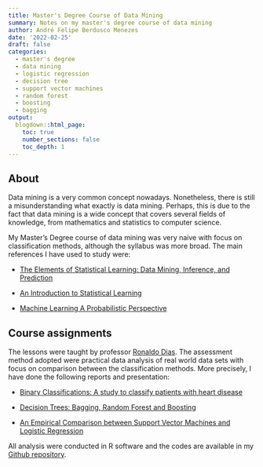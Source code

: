 ```yaml
---
title: Master's Degree Course of Data Mining
summary: Notes on my master's degree course of data mining
author: André Felipe Berdusco Menezes
date: '2022-02-25'
draft: false
categories:
  - master's degree
  - data mining
  - logistic regression
  - decision tree
  - support vector machines
  - random forest
  - boosting
  - bagging
output:
  blogdown::html_page:
    toc: true
    number_sections: false
    toc_depth: 1
---
```


## About

Data mining is a very common concept nowadays. Nonetheless, there is still a
misunderstanding what exactly is data mining. Perhaps, this is due to the fact that data
mining is a wide concept that covers several fields of knowledge, from mathematics and
statistics to computer science.

My Master's Degree course of data mining was very naive with focus on classification
methods, although the syllabus was more broad.
The main references I have used to study were:

- [The Elements of Statistical Learning: Data Mining, Inference, and Prediction](https://hastie.su.domains/ElemStatLearn/)

- [An Introduction to Statistical Learning](https://www.statlearning.com/)

- [Machine Learning A Probabilistic Perspective](https://www.amazon.com.br/Machine-Learning-Probabilistic-Perspective/dp/0262018020)

## Course assignments

The lessons were taught by professor [Ronaldo Dias](https://www.ime.unicamp.br/~dias/).
The assessment method adopted were practical data analysis of real world data sets with
focus on comparison between the classification methods. More precisely, I have done the
following reports and presentation:


- [Binary Classifications: A study to classify patients with heart disease](https://github.com/AndrMenezes/dm2019/raw/master/work1/report1.pdf)

- [Decision Trees: Bagging, Random Forest and Boosting](https://github.com/AndrMenezes/dm2019/raw/master/work2/presentation2.pdf)

- [An Empirical Comparison between Support Vector Machines and Logistic Regression](https://github.com/AndrMenezes/dm2019/raw/master/work3/report3.pdf)

All analysis were conducted in R software and the codes are available in my
[Github repository](https://github.com/AndrMenezes/dm2019).

